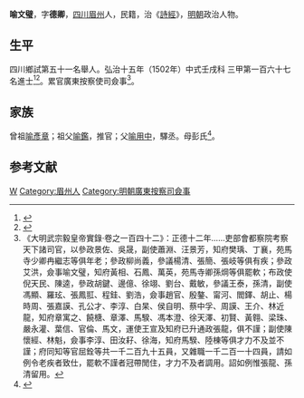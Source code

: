 {{明清人物信息框
| 姓名 = 喻文璧
| 原名 =
| 圖片名稱= 
| 圖片大小 =
| 圖片說明 = 
| 最高職務 =
| 國家 = 大明 
| 爵位 =
| 籍貫 = [[四川|四川]][[眉州|眉州]]
| 族裔 = 
| 字號 = 
| 諡號 =
| 出生日期 = 天順六年（1462年）二月初六日
| 出生地點 = 
| 逝世日期 = 卒年不詳 
| 逝世地點 =
| 墓葬 =
| 配偶 = 鄧氏
| 親屬 = 祖父 [[喻鑑|喻鑑]]
| 出身 =
* 弘治十五年壬戌科同進士出身
| 經歷 =
| 著作 = 
}}
'''喻文璧'''{{BD|1462年||？年||}}，字'''德卿'''，[[四川|四川]][[眉州|眉州]]人，民籍，治《[[詩經|詩經]]》，[[明朝|明朝]]政治人物。

== 生平 ==
四川鄉試第五十一名舉人。弘治十五年（1502年）中式壬戌科<!---會試第二百三十名--->三甲第一百六十七名進士<ref>{{Cite book|title=《皇明贡举考》卷五|last=（明）[[张朝瑞|张朝瑞]]|first=|publisher=《续修四库全书》史部第828册|year=|isbn=|location=|pages=}}</ref><ref>{{Cite book|title=贡举志五种 上|last=鲁小俊，江俊伟著|first=|publisher=武汉：武汉大学出版社|year=2009|isbn=978-7-307-07043-1|location=|pages=}}</ref>。累官廣東按察使司僉事<ref>《大明武宗毅皇帝實錄·卷之一百四十二》：正德十二年……吏部會都察院考察天下諸司官，以參政景佐、吳晟，副使蕭淵、汪景芳，知府樊瑀、丁襄，苑馬寺少卿冉繼志等俱年老；參政柳尚義，參議楊清、張簡、張岐等俱有疾；參政艾洪，僉事喻文璧，知府黃相、石鳳、萬英，苑馬寺卿孫焵等俱罷軟；布政使倪天民、陳逵，參政胡鍵、邊億、徐翊、劉台、戴敏，參議王泰，孫清，副使馮顯、羅玹、張鳳羾、程銈、劉浩，僉事趙官、殷鏊、甯河、閻鐸、胡止、楊時周、張嘉謨、孔公才、李淳、白杲、侯自明、蔡中孚、周謨、王介、林近龍，知府章寓之、饒榶、章澤、馬騤、馮本澄、徐天澤、初賢、黃翱、梁珠、嚴永灌、葉信、官倫、馬文，運使王宣及知府已升通政張龍，俱不謹；副使陳懷經、林魁，僉事李淳、田汝耔、徐海，知府馬騤、陸棟等俱才力不及並不謹；府同知等官屈銓等共一千二百九十五員，又雜職一千二百一十四員，請如例令老疾者致仕，罷軟不謹者冠帶閒住，才力不及者調用。詔如例惟張龍、孫清留用。</ref>。

== 家族 ==
曾祖[[喻彥章|喻彥章]]；祖父[[喻鑑|喻鑑]]，推官；父[[喻用中|喻用中]]，驛丞。母彭氏<ref>{{Cite book|title=天一阁藏明代科举录选刊 登科录 点校本|last=龚延明主编|first=|publisher=宁波出版社|year=2016|isbn=978-7-5526-2320-8|location=宁波|pages=|quote=《天一閣藏明代科舉錄選刊.登科錄》之《弘治十五年進士登科錄》}}</ref>。

==参考文献==
{{reflist}}

{{弘治十五年壬戌科殿試金榜}}

{{Authority control}}

{{DEFAULTSORT:Yu喻}}
[[Category:喻姓|W]]
[[Category:眉州人|Category:眉州人]]
[[Category:明朝廣東按察司僉事|Category:明朝廣東按察司僉事]]
